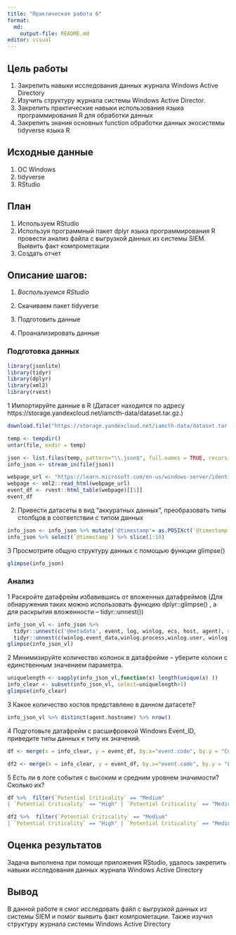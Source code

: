 ```yaml
---
title: "Практическая работа 6"
format:
  md:
    output-file: README.md
editor: visual
---
```


## Цель работы

1.  Закрепить навыки исследования данных журнала Windows Active Directory
2.  Изучить структуру журнала системы Windows Active Director.
3.  Закрепить практические навыки использования языка программирования R для обработки данных
4.  Закрепить знания основных function обработки данных экосистемы tidyverse языка R

## Исходные данные

1.  ОС Windows
2.  tidyverse
3.  RStudio

## План

1.  Используем RStudio
2.  Используя программный пакет dplyr языка программирования R провести анализ файла с выгрузкой данных из системы SIEM. Выявить факт компрометации
3.  Создать отчет

## Описание шагов:

1.  *Воспользуемся RStudio*

2.  Скачиваем пакет tidyverse

3.  Подготовить данные

4.  Проанализировать данные

### **Подготовка данных**

```r

library(jsonlite)
library(tidyr)
library(dplyr)
library(xml2)
library(rvest)
```

1 Импортируйте данные в R (Датасет находится по адресу https://storage.yandexcloud.net/iamcth-data/dataset.tar.gz.)

```r
download.file("https://storage.yandexcloud.net/iamcth-data/dataset.tar.gz", destfile = file <- tempfile(fileext = ".tar.gz"), mode = "wb")

temp <- tempdir()
untar(file, exdir = temp)

json <- list.files(temp, pattern="\\.json$", full.names = TRUE, recursive = TRUE)
info_json <- stream_in(file(json))
```

```r
webpage_url <- "https://learn.microsoft.com/en-us/windows-server/identity/ad-ds/plan/appendix-l--events-to-monitor"
webpage <- xml2::read_html(webpage_url)
event_df <- rvest::html_table(webpage)[[1]]
event_df
```

2.  Привести датасеты в вид "аккуратных данных", преобразовать типы столбцов в соответствии с типом данных

```r
info_json <- info_json %>% mutate('@timestamp'= as.POSIXct(`@timestamp`, format = "%Y-%m-%dT%H:%M:%OSZ", tz = "UTC"))
info_json %>% select(`@timestamp`) %>% slice(1:10)
```

3 Просмотрите общую структуру данных с помощью функции glimpse()

```r
glimpse(info_json)
```

### **Анализ**

1 Раскройте датафрейм избавившись от вложенных датафреймов (Для обнаружения таких можно использовать функцию dplyr::glimpse() , а для раскрытия вложенности -- tidyr::unnest())

```r
info_json_vl <- info_json %>%  
  tidyr::unnest(c('@metadata', event, log, winlog, ecs, host, agent), names_sep = ".") %>% 
  tidyr::unnest(c(winlog.event_data,winlog.process,winlog.user, winlog.user_data,), names_sep = ".")
glimpse(info_json_vl)
```

2 Минимизируйте количество колонок в датафрейме -- уберите колоки с единственным значением параметра.

```r
uniquelength <- sapply(info_json_vl,function(x) length(unique(x) ))
info_clear <- subset(info_json_vl, select=uniquelength>1)
glimpse(info_clear)
```

3 Какое количество хостов представлено в данном датасете?

```r
info_json_vl %>% distinct(agent.hostname) %>% nrow()
```

4 Подготовьте датафрейм с расшифровкой Windows Event_ID, приведите типы данных к типу их значений.

```r
df <- merge(x = info_clear, y = event_df, by.x="event.code", by.y = "Current Windows Event ID")
```

```r
df2 <- merge(x = info_clear, y = event_df, by.x="event.code", by.y = "Legacy Windows Event ID")
```

5 Есть ли в логе события с высоким и средним уровнем значимости? Сколько их?

```r
df %>%  filter(`Potential Criticality` == "Medium"
| `Potential Criticality` == "High" | `Potential Criticality` == "Medium to High" ) %>% nrow()
```

```r
df2 %>%  filter(`Potential Criticality` == "Medium"
| `Potential Criticality` == "High" | `Potential Criticality` == "Medium to High" ) %>% nrow()
```

## Оценка результатов

Задача выполнена при помощи приложения RStudio, удалось закрепить навыки исследования данных журнала Windows Active Directory

## Вывод

В данной работе я смог исследовать файл с выгрузкой данных из системы SIEM и помог выявить факт компрометации. Также изучил структуру журнала системы Windows Active Directory
